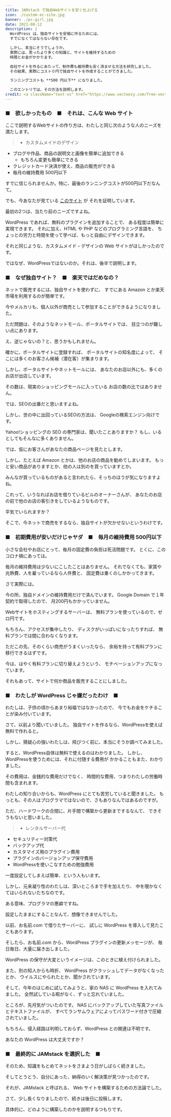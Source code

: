 ```yaml
---
title: JAMstack で独自Webサイトを安く仕上げる
icon: ./custom-ec-site.jpg
banner: ./pc-girl.jpg
date: 2021-08-12
description: |
  WordPress は、独自サイトを安価に作るためには、
  すでになくてはならない存在です。

  しかし、本当にそうでしょうか。
  実際には、思ったより多くの知識と、サイトを維持するための
  時間とお金がかかります。

  自社サイトを作るにあたって、制作費も維持費も安く済ませる方法を研究しました。
  その結果、実際にコスト０円で独自サイトを作成することができました。

  ランニングコストも **500 円以下** になりました。

  このエントリでは、その方法を説明します。
credit: <a className="text-xs" href="https://www.vecteezy.com/free-vector/web">Web Vectors by Vecteezy</a>
---
```


### ■　欲しかったもの　■　それは、こんな Web サイト

ここで説明するWebサイトの作り方は、わたしと同じ次のような人のニーズを満たします。

> - カスタムメイドのデザイン
- ブログや作品、商品の説明文と画像を簡単に追加できる
    - もちろん変更も簡単にできる
- クレジットカード決済が使え、商品の販売ができる
- 毎月の維持費用 500円以下

すでに信じられませんか。特に、最後のランニングコストが500円以下だなんて。

でも、今あなたが見ている [このサイト](https://www.alizza-ideal.com/) が
それを証明しています。

最初の2つは、当たり前のニーズですよね。

WordPress であれば、無料のプラグインを追加することで、
ある程度は簡単に実現できます。
それに加え、HTML や PHP などのプログラミング言語を、
ちょっとの労力と時間を使って学べば、もっと自由にデザインできます。

それと同じような、カスタムメイド・デザインの Web サイトがほしかったのです。

ではなぜ、WordPressではないのか。それは、後半で説明します。

### ■　なぜ独自サイト？　■　楽天ではだめなの？

ネットで販売するには、独自サイトを使わずに、
すでにある Amazon とか楽天市場を利用するのが簡単です。

今やメルカリも、個人以外が商売として参加することができるようになりました。

ただ問題は、そのようなネットモール、ポータルサイトでは、
目立つのが難しい点にあります。

え、逆じゃないの？と、思うかもしれません。

確かに、ポータルサイトに登録すれば、
ポータルサイトの知名度によって、
そこには多くのお客さん候補（潜在客）が集まります。

しかし、ポータルサイトやネットモールには、
あなたのお店以外にも、多くのお店が出店しています。

その数は、現実のショッピングモールに入っている
お店の数の比ではありません。

では、SEOの出番だと思いますよね。

しかし、世の中に出回っているSEOの方法は、
Googleの検索エンジン向けです。

Yahoo!ショッピングの SEO の専門家は、聞いたことありますか？
もし、いるとしてもそんなに多くありません。

では、仮にお客さんがあなたの商品ページを見たとします。

しかし、たとえば Amazon とかは、他のお店の商品を勧めてしまいます。
もっと安い商品がありますとか、他の人は別のを買っていますとか。

みんなが買っているものがあると言われたら、そっちのほうが気になりますよね。

これって、いうなればお店を借りているビルのオーナーさんが、
あなたのお店の前で他のお店の客引きをしているようなものです。

平気でいられますか？

そこで、今ネットで商売をするなら、独自サイトが欠かせないというわけです。


### ■　初期費用が安いだけじゃヤダ　■　毎月の維持費用 500円以下
小さな会社やお店にとって、毎月の固定費の負担は死活問題です。
とくに、このコロナ禍にあっては。

毎月の維持費用は少ないにこしたことはありません。
それでなくても、家賃や光熱費、人を雇っているなら人件費と、
固定費は重くのしかかってきます。

さて実際には。

今の所、独自ドメインの維持費用だけで済んでいます。
Google Domain で１年契約で取得したので、
月200円もかかっていません。

Webサイトをホスティングするサーバーは、
無料プランを使っているので、ゼロ円です。

もちろん、アクセスが集中したり、
ディスクがいっぱいになったりすれば、
無料プランでは間に合わなくなります。

ただこの先、そのくらい商売がうまくいったなら、
余裕を持って有料プランに移行できるはずです。

今は、はやく有料プランに切り替えようという、
モチベーションアップになっています。

それもあって、サイトで何か商品を販売することにしました。

### ■　わたしが WordPress じゃ嫌だったわけ　■

わたしは、子供の頃からあまり裕福ではなかったので、
今でもお金をケチることが染み付いています。

さて、以前より聞いていました。
独自サイトを作るなら、WordPressを使えば無料で作れると。

しかし、猜疑心の強いわたしは、飛びつく前に、本当にそうか調べてみました。

すると、WordPress自体は無料で使えるのはわかりました。
しかし、WordPressを使うためには、それに付随する費用が
かかることもまた、わかりました。

その費用は、金銭的な費用だけでなく、
時間的な費用、つまりわたしの労働時間も含まれます。

わたしの知り合いからも、WordPress にとても苦労していると聞きました。
もっとも、その人はプログラマではないので、さもありなんではあるのですが。

ただ、ハードワークの合間に、片手間で構築から更新までするなんて、
できそうもないと思いました。

> - レンタルサーバー代
- セキュリティー対策代
- バックアップ代
- カスタマイズ用のプラグイン費用
- プラグインのバージョンアップ保守費用
- WordPressを使いこなすための勉強費用

一度設定してしまえば簡単、という人もいます。

しかし、元来凝り性のわたしは、深いところまで手を加えたり、
中を覗かなくてはいられないたちなのです。

ある意味、プログラマの悪癖ですね。

設定したままにすることなんて、想像できませんでした。

以前、お名前.com で借りたサーバーに、
試しに WordPress を導入して見たこともあります。

そしたら、お名前.com から、WordPress プラグインの更新メッセージが、
毎日毎日、大量に届き出しました。

WordPress の保守が大変というイメージは、このときに植え付けられました。

また、別の知人からも時折、 WordPress がクラッシュしてデータがなくなったとか、
ウイルスにやられたとか、聞かされています。

そして、今年のはじめに試してみようと、家の NAS に WordPress を入れてみました。
全然試している暇がなく、ずっと忘れていました。

ところが、先月気がついたのです。
NAS にバックアップしていた写真ファイルとテキストファイルが、
すべてランサムウェアによってパスワード付きで圧縮されていました。

もちろん、侵入経路は判明しておらず、WordPress との関連は不明です。

あなたの WordPress は大丈夫ですか？

### ■　最終的に JAMstack を選択した　■

そのため、知識をもとめてネットをさまよう日がしばらく続きました。

そしてとうとう、自分にあった、納得のいく解決策が見つかったのです。

それが、JAMstack と呼ばれる、 Web サイトを構築するための方法論でした。

さて、少し長くなりましたので、続きは後日に投稿します。

具体的に、どのように構築したのかを説明するつもりです。


